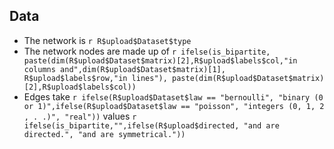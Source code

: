 
## Data

  - The network is `r R$upload$Dataset$type`
  - The network nodes are made up of `r ifelse(is_bipartite, paste(dim(R$upload$Dataset$matrix)[2],R$upload$labels$col,"in columns and",dim(R$upload$Dataset$matrix)[1], R$upload$labels$row,"in lines"), paste(dim(R$upload$Dataset$matrix)[2],R$upload$labels$col))`
  - Edges take `r ifelse(R$upload$Dataset$law == "bernoulli", "binary (0 or 1)",ifelse(R$upload$Dataset$law == "poisson", "integers (0, 1, 2 , . .)", "real"))` values `r ifelse(is_bipartite,"",ifelse(R$upload$directed, "and are directed.", "and are symmetrical."))`
